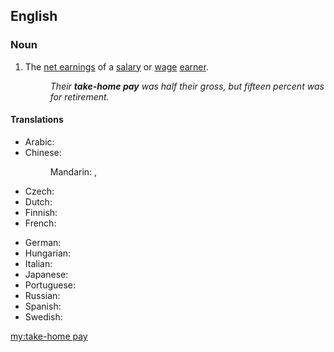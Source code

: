 {{also|takehome pay}}
==English==

===Noun===
{{en-noun|head=[[take]]-[[home]] [[pay]]|-}}

# The [[net earnings]] of a [[salary]] or [[wage]] [[earner]].
#: ''Their '''take-home pay''' was half their gross, but fifteen percent was for retirement.''

====Translations====
{{trans-top|net earnings of a wage earner}}
* Arabic: {{t-needed|ar}}
* Chinese:
*: Mandarin: {{t|cmn|扣稅後的實得工資|sc=Hani}}, {{t|cmn|扣税后的实得工资|tr=kòushuì hòu de shídé gōngzī|sc=Hani}}
* Czech: {{t|cs|čistý plat}}
* Dutch: {{t|nl|nettoloon|n}}
* Finnish: {{t|fi|nettopalkka}}
* French: {{t|fr|salaire net|m}}
{{trans-mid}}
* German: {{t|de|Nettogehalt|n}}
* Hungarian: {{t|hu|nettó bér}}
* Italian: {{t-needed|it}}
* Japanese: {{t-needed|ja}}
* Portuguese: {{t+|pt|renda|f}}
* Russian: {{t|ru|чи́стый за́работок|m}}
* Spanish: {{t|es|salario neto|m}}
* Swedish: {{t|sv|nettolön}}
{{trans-bottom}}

[[my:take-home pay]]